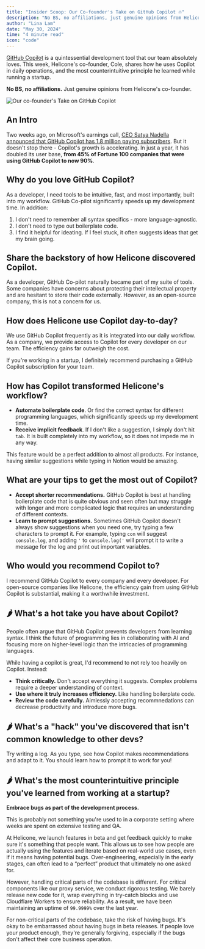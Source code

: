```yaml
---
title: "Insider Scoop: Our Co-founder's Take on GitHub Copilot 🔥"
description: "No BS, no affiliations, just genuine opinions from Helicone's co-founder."
author: "Lina Lam"
date: "May 30, 2024"
time: "4 minute read"
icon: "code"
---
```


<a href="https://github.com/features/copilot" target="_blank" rel="noopener noreferrer">GitHub Copilot</a> is a quintessential development tool that our team absolutely loves. This week, Helicone's co-founder, Cole, shares how he uses Copilot in daily operations, and the most counterintuitive principle he learned while running a startup. 

**No BS, no affiliations.** Just genuine opinions from Helicone's co-founder. 


![Our co-founder's Take on GitHub Copilot](/static/blog/cole-copilot.png)


## An Intro

Two weeks ago, on Microsoft's earnings call, <a href="https://www.microsoft.com/en-us/investor/events/fy-2024/earnings-fy-2024-q3.aspx" target="_blank" rel="noopener noreferrer">CEO Satya Nadella announced that GitHub Copilot has 1.8 million paying subscribers</a>. But it doesn't stop there - Copilot's growth is accelerating. In just a year, it has doubled its user base, **from 45% of Fortune 100 companies that were using GitHub Copilot to now 90%**. 



## Why do you love GitHub Copilot? 

As a developer, I need tools to be intuitive, fast, and most importantly, built into my workflow. GitHub Co-pilot significantly speeds up my development time. In addition: 
1. I don't need to remember all syntax specifics - more language-agnostic. 
2. I don't need to type out boilerplate code. 
3. I find it helpful for ideating. If I feel stuck, it often suggests ideas that get my brain going.


## Share the backstory of how Helicone discovered Copilot. 

As a developer, GitHub Co-pilot naturally became part of my suite of tools. Some companies have concerns about protecting their intellectual property and are hesitant to store their code externally. However, as an open-source company, this is not a concern for us. 


## How does Helicone use Copilot day-to-day?

We use GitHub Copilot frequently as it is integrated into our daily workflow. As a company, we provide access to Copilot for every developer on our team. The efficiency gains far outweigh the cost. 

If you're working in a startup, I definitely recommend purchasing a GitHub Copilot subscription for your team.


## How has Copilot transformed Helicone's workflow?

- **Automate boilerplate code**. Or find the correct syntax for different programming languages, which significantly speeds up my development time.
- **Receive implicit feedback**. If I don't like a suggestion, I simply don't hit `tab`. It is built completely into my workflow, so it does not impede me in any way.

This feature would be a perfect addition to almost all products. For instance, having similar suggestions while typing in Notion would be amazing.


## What are your tips to get the most out of Copilot?

- **Accept shorter recommendations.** GitHub Copilot is best at handling boilerplate code that is quite obvious and seen often but may struggle with longer and more complicated logic that requires an understanding of different contexts.
- **Learn to prompt suggestions.** Sometimes GitHub Copilot doesn't always show suggestions when you need one, try typing a few characters to prompt it. For example, typing ` con ` will suggest ` console.log `, and adding `'` to `console.log('` will prompt it to write a message for the log and print out important variables.



## Who would you recommend Copilot to?

I recommend GitHub Copilot to every company and every developer. For open-source companies like Helicone, the efficiency gain from using GitHub Copilot is substantial, making it a worthwhile investment.


## 🌶️ What's a hot take you have about Copilot?

People often argue that GitHub Copilot prevents developers from learning syntax. I think the future of programming lies in collaborating with AI and focusing more on higher-level logic than the intricacies of programming languages. 

While having a copilot is great, I'd recommend to not rely too heavily on Copilot. Instead: 

- **Think critically.** Don't accept everything it suggests. Complex problems require a deeper understanding of context. 
- **Use where it truly increases efficiency.** Like handling boilerplate code.
- **Review the code carefully.** Aimlessly accepting recommnedations can decrease productivity and introduce more bugs.



## 🌶️ What's a "hack" you've discovered that isn't common knowledge to other devs?

Try writing a log. As you type, see how Copilot makes recommendations and adapt to it. You should learn how to prompt it to work for you! 



## 🌶️ What's the most counterintuitive principle you've learned from working at a startup?

**Embrace bugs as part of the development process.** 

This is probably not something you're used to in a corporate setting where weeks are spent on extensive testing and QA. 

At Helicone, we launch features in beta and get feedback quickly to make sure it's something that people want. This allows us to see how people are actually using the features and iterate based on real-world use cases, even if it means having potential bugs. Over-engineering, especially in the early stages, can often lead to a “perfect” product that ultimately no one asked for.

However, handling critical parts of the codebase is different. For critical components like our proxy service, we conduct rigorous testing. We barely release new code for it, wrap everything in try-catch blocks and use Cloudflare Workers to ensure reliability. As a result, we have been maintaining an uptime of `99.9999%` over the last year. 

For non-critical parts of the codebase, take the risk of having bugs. It's okay to be embarrassed about having bugs in beta releases. If people love your product enough, they're generally forgiving, especially if the bugs don't affect their core business operation.
